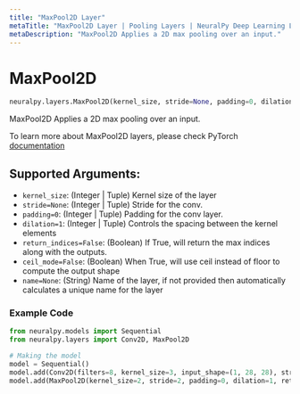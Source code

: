 ```yaml
---
title: "MaxPool2D Layer"
metaTitle: "MaxPool2D Layer | Pooling Layers | NeuralPy Deep Learning Library"
metaDescription: "MaxPool2D Applies a 2D max pooling over an input."
---
```

# MaxPool2D

```python
neuralpy.layers.MaxPool2D(kernel_size, stride=None, padding=0, dilation=1, return_indices=False, ceil_mode=False, name=None)
```

MaxPool2D Applies a 2D max pooling over an input.

To learn more about MaxPool2D layers, please check PyTorch [documentation](https://pytorch.org/docs/stable/nn.html#maxpool2d)

## Supported Arguments:

  - `kernel_size`: (Integer | Tuple) Kernel size of the layer
  - `stride=None`: (Integer | Tuple) Stride for the conv.
  - `padding=0`: (Integer | Tuple) Padding for the conv layer.
  - `dilation=1`: (Integer | Tuple) Controls the spacing between the kernel elements
  - `return_indices=False`: (Boolean) If True, will return the max indices along with the outputs.
  - `ceil_mode=False`: (Boolean) When True, will use ceil instead of floor to compute the output shape
  - `name=None`: (String) Name of the layer, if not provided then automatically calculates a unique name for the layer

### Example Code

```python
from neuralpy.models import Sequential
from neuralpy.layers import Conv2D, MaxPool2D

# Making the model
model = Sequential()
model.add(Conv2D(filters=8, kernel_size=3, input_shape=(1, 28, 28), stride=1, name="first cnn"))
model.add(MaxPool2D(kernel_size=2, stride=2, padding=0, dilation=1, return_indices=False, ceil_mode=False, name="Pool Layer"))
```